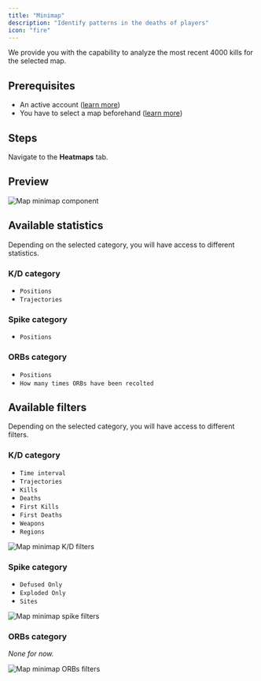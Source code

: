 ```yaml
---
title: "Minimap"
description: "Identify patterns in the deaths of players"
icon: "fire"
---
```


We provide you with the capability to analyze the most recent 4000 kills for the selected map.

## Prerequisites

- An active account ([learn more](/get-started/setup))
- You have to select a map beforehand ([learn more](/core/map/root))

## Steps

Navigate to the **Heatmaps** tab.

## Preview

<Frame>
    <img
        src="./images/minimap/component.png"
        alt="Map minimap component"
    />
</Frame>

## Available statistics

Depending on the selected category, you will have access to different statistics.

### K/D category

- `Positions`
- `Trajectories`

### Spike category

- `Positions`

### ORBs category

- `Positions`
- `How many times ORBs have been recolted`

## Available filters

Depending on the selected category, you will have access to different filters.

### K/D category

- `Time interval`
- `Trajectories`
- `Kills`
- `Deaths`
- `First Kills`
- `First Deaths`
- `Weapons`
- `Regions`

<Frame>
    <img
        src="./images/minimap/filters-kd.png"
        alt="Map minimap K/D filters"
    />
</Frame>

### Spike category

- `Defused Only`
- `Exploded Only`
- `Sites`

<Frame>
    <img
        src="./images/minimap/filters-spike.png"
        alt="Map minimap spike filters"
    />
</Frame>

### ORBs category

_None for now._

<Frame>
    <img
        src="./images/minimap/filters-orbs.png"
        alt="Map minimap ORBs filters"
    />
</Frame>
